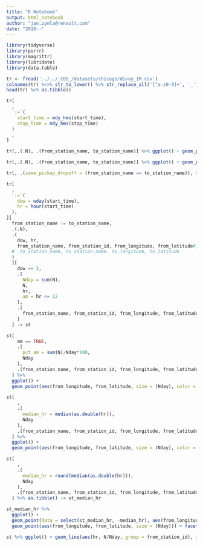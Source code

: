 ```yaml
---
title: "R Notebook"
output: html_notebook
author: "jan.zymla@renault.com"
date: "2018--"
---
```


```r
library(tidyverse)
library(purrr)
library(magrittr)
library(lubridate)
library(data.table)
```
```r
tr <- fread('../../_CDS_/datasets/chicago/divvy_1M.csv')
colnames(tr) %<>% str_to_lower() %>% str_replace_all('[^a-z0-9]+', '_')
head(tr) %>% as.tibble()
```
```r
tr[
  ,
  `:=`(
    start_time = mdy_hms(start_time),
    stop_time = mdy_hms(stop_time)
  )
  ,
]
```

```r
tr[,.(.N), .(from_station_name, to_station_name)] %>% ggplot() + geom_point(aes(from_station_name, to_station_name, size = log10(N), alpha = N))
```
```r
tr[,.(.N), .(from_station_name, to_station_name)] %>% ggplot() + geom_point(aes(from_station_name, to_station_name, size = log10(N), alpha = N))
```


```r
tr[, .(same_pickup_dropoff = (from_station_name == to_station_name)), trip_duration][, .N, .(trip_duration, same_pickup_dropoff)][order(trip_duration), .(cs=cumsum(N), trip_duration),.(same_pickup_dropoff)] %>% ggplot() + geom_line(aes(as.double(trip_duration)/60, cs, color = same_pickup_dropoff)) + xlim(0, 10)
```
```r
tr[
  ,
  `:=`(
    dow = wday(start_time),
    hr = hour(start_time)
  ),
][
  from_station_name != to_station_name,
  .(.N),
  .(
    dow, hr,
    from_station_name, from_station_id, from_longitude, from_latitude#,
  #  to_station_name, to_station_name, to_longitude, to_latitude
  )
  ][
    dow == 2,
    .(
      Nday = sum(N),
      N,
      hr,
      am = hr <= 12
    ),
    .(
      from_station_name, from_station_id, from_longitude, from_latitude
    )
  ] -> st
```

```r
st[
    am == TRUE,
    .(
      pct_am = sum(N)/Nday*100,
      Nday
    ),
    .(from_station_name, from_station_id, from_longitude, from_latitude)
  ] %>% 
  ggplot() +
  geom_point(aes(from_longitude, from_latitude, size = (Nday), color = pct_am)) + scale_color_gradient2(low = 'green', mid = 'yellow', high = 'red', midpoint = 50)

```
```r
st[
    ,
    .(
      median_hr = median(as.double(hr)),
      Nday
    ),
    .(from_station_name, from_station_id, from_longitude, from_latitude)
  ] %>% 
  ggplot() +
  geom_point(aes(from_longitude, from_latitude, size = (Nday), color = median_hr)) + scale_color_gradient2(low = 'green', mid = 'yellow', high = 'red', midpoint = 15)
```
```r
st[
    ,
    .(
      median_hr = round(median(as.double(hr))),
      Nday
    ),
    .(from_station_name, from_station_id, from_longitude, from_latitude)
  ] %>% as.tibble() -> st_median_hr

st_median_hr %>% 
  ggplot() +
  geom_point(data = select(st_median_hr, -median_hr), aes(from_longitude, from_latitude, size = (Nday)), color = 'gray') + 
  geom_point(aes(from_longitude, from_latitude, size = (Nday))) + facet_wrap(~median_hr)
```
```r
st %>% ggplot() + geom_line(aes(hr, N/Nday, group = from_station_id), alpha = .05)
```

